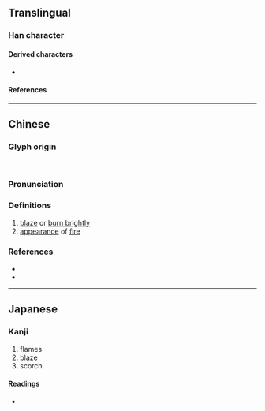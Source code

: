 {{character info}}
==Translingual==

===Han character===
{{Han char|rn=86|rad=火|as=12|sn=16|four=99889|canj=FFFF|ids=⿱炎炎}}

====Derived characters====
* {{l|mul|[[𤓔]]}}

====References====
{{Han ref|kx=0684.060|dkj=19440|dj=1096.060|hdz=32237.030|uh=71DA}}

----

==Chinese==
{{zh-forms}}

===Glyph origin===
{{Han etym}}
{{zh-etym-quadruple|火}}.

===Pronunciation===
{{zh-pron
|m=yì
|c=jik6,ngai6
|c_note=jik6 - colloquial; ngai6 - variant
|cat=a
}}

===Definitions===
{{zh-hanzi}}

# [[blaze]] or [[burn brightly]]
# [[appearance]] of [[fire]]

===References===
* {{R:twedu|C06858}}
* {{R:yue:Hanzi}}

----

==Japanese==

===Kanji===
{{ja-kanji|grade=|rs=火12}}

# flames
# blaze
# scorch

====Readings====
* {{ja-readings|on=[[いつ]] (itsu), [[いち]] (ichi)|kun=}}